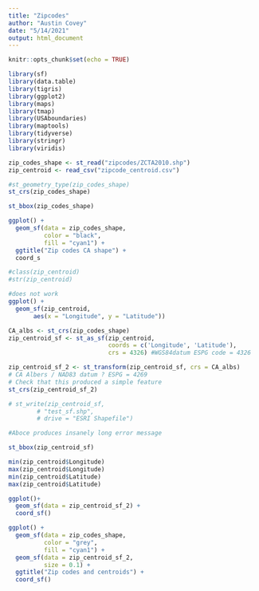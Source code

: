 ```yaml
---
title: "Zipcodes"
author: "Austin Covey"
date: "5/14/2021"
output: html_document
---
```


```r
knitr::opts_chunk$set(echo = TRUE)
```

```r
library(sf)
library(data.table)
library(tigris)
library(ggplot2)
library(maps)
library(tmap)
library(USAboundaries)
library(maptools)
library(tidyverse)
library(stringr)
library(viridis)
```

```r
zip_codes_shape <- st_read("zipcodes/ZCTA2010.shp")
zip_centroid <- read_csv("zipcode_centroid.csv")
```

```r
#st_geometry_type(zip_codes_shape)
st_crs(zip_codes_shape)
```

```r
st_bbox(zip_codes_shape)
```

```r
ggplot() +
  geom_sf(data = zip_codes_shape,
          color = "black",
          fill = "cyan1") +
  ggtitle("Zip codes CA shape") +
  coord_s
```

```r
#class(zip_centroid)
#str(zip_centroid)
```

```r
#does not work
ggplot() +
  geom_sf(zip_centroid,
       aes(x = "Longitude", y = "Latitude"))

```

```r
CA_albs <- st_crs(zip_codes_shape)
zip_centroid_sf <- st_as_sf(zip_centroid,
                            coords = c('Longitude', 'Latitude'),
                            crs = 4326) #WGS84datum ESPG code = 4326

zip_centroid_sf_2 <- st_transform(zip_centroid_sf, crs = CA_albs)
# CA Albers / NAD83 datum ? ESPG = 4269
# Check that this produced a simple feature
st_crs(zip_centroid_sf_2)
```

```r
# st_write(zip_centroid_sf,
        # "test_sf.shp",
        # drive = "ESRI Shapefile")

#Aboce produces insanely long error message
```

```r
st_bbox(zip_centroid_sf)
```

```r
min(zip_centroid$Longitude)
max(zip_centroid$Longitude)
min(zip_centroid$Latitude)
max(zip_centroid$Latitude)
```



```r
ggplot()+
  geom_sf(data = zip_centroid_sf_2) +
  coord_sf()
```

```r
ggplot() +
  geom_sf(data = zip_codes_shape,
          color = "grey",
          fill = "cyan1") +
  geom_sf(data = zip_centroid_sf_2,
          size = 0.1) +
  ggtitle("Zip codes and centroids") +
  coord_sf()
```






